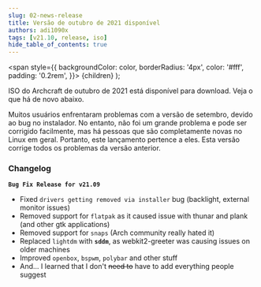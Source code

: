 ```yaml
---
slug: 02-news-release
title: Versão de outubro de 2021 disponível
authors: adi1090x
tags: [v21.10, release, iso]
hide_table_of_contents: true
---
```


<!-- Badges -->
  <span
    style={{
      backgroundColor: color,
      borderRadius: '4px',
      color: '#fff',
      padding: '0.2rem',
    }}>
    {children}
  </span>
);

ISO do Archcraft de outubro de 2021 está disponível para download. Veja o que há de novo abaixo.

<!--truncate-->

Muitos usuários enfrentaram problemas com a versão de setembro, devido ao bug no instalador.
No entanto, não foi um grande problema e pode ser corrigido facilmente, mas há pessoas que são completamente novas no Linux em geral.
Portanto, este lançamento pertence a eles. Esta versão corrige todos os problemas da versão anterior.

### Changelog

**`Bug Fix Release for v21.09`**
- Fixed `drivers getting removed via installer` bug (backlight, external monitor issues)
- Removed support for `flatpak` as it caused issue with thunar and plank (and other gtk applications)
- Removed support for `snaps` (Arch community really hated it)
- Replaced `lightdm` with **`sddm`**, as webkit2-greeter was causing issues on older machines
- Improved `openbox`, `bspwm`, `polybar` and other stuff
- And... I learned that I don't ~~need to~~ have to add everything people suggest
